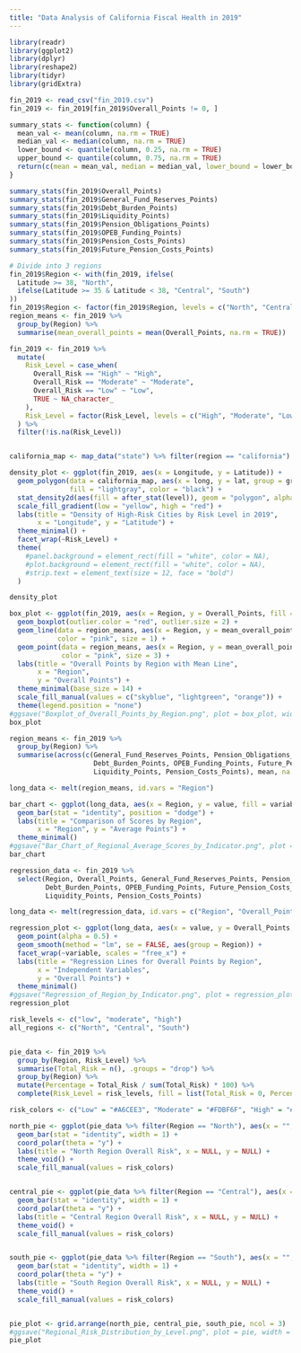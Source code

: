 ```yaml
---
title: "Data Analysis of California Fiscal Health in 2019"
---
```


```r
library(readr)
library(ggplot2)
library(dplyr)
library(reshape2)
library(tidyr)
library(gridExtra)

fin_2019 <- read_csv("fin_2019.csv")
fin_2019 <- fin_2019[fin_2019$Overall_Points != 0, ]
```

```r
summary_stats <- function(column) {
  mean_val <- mean(column, na.rm = TRUE)
  median_val <- median(column, na.rm = TRUE)
  lower_bound <- quantile(column, 0.25, na.rm = TRUE)
  upper_bound <- quantile(column, 0.75, na.rm = TRUE)
  return(c(mean = mean_val, median = median_val, lower_bound = lower_bound, upper_bound = upper_bound))
}

summary_stats(fin_2019$Overall_Points)
summary_stats(fin_2019$General_Fund_Reserves_Points)
summary_stats(fin_2019$Debt_Burden_Points)
summary_stats(fin_2019$Liquidity_Points)
summary_stats(fin_2019$Pension_Obligations_Points)
summary_stats(fin_2019$OPEB_Funding_Points)
summary_stats(fin_2019$Pension_Costs_Points)
summary_stats(fin_2019$Future_Pension_Costs_Points)
```

```r
# Divide into 3 regions
fin_2019$Region <- with(fin_2019, ifelse(
  Latitude >= 38, "North",
  ifelse(Latitude >= 35 & Latitude < 38, "Central", "South")
))
fin_2019$Region <- factor(fin_2019$Region, levels = c("North", "Central", "South"))
region_means <- fin_2019 %>%
  group_by(Region) %>%
  summarise(mean_overall_points = mean(Overall_Points, na.rm = TRUE))
```

```r
fin_2019 <- fin_2019 %>%
  mutate(
    Risk_Level = case_when(
      Overall_Risk == "High" ~ "High",
      Overall_Risk == "Moderate" ~ "Moderate",
      Overall_Risk == "Low" ~ "Low",
      TRUE ~ NA_character_
    ),
    Risk_Level = factor(Risk_Level, levels = c("High", "Moderate", "Low"))
  ) %>%
  filter(!is.na(Risk_Level))


california_map <- map_data("state") %>% filter(region == "california")

density_plot <- ggplot(fin_2019, aes(x = Longitude, y = Latitude)) +
  geom_polygon(data = california_map, aes(x = long, y = lat, group = group),
               fill = "lightgray", color = "black") + 
  stat_density2d(aes(fill = after_stat(level)), geom = "polygon", alpha = 0.5) +
  scale_fill_gradient(low = "yellow", high = "red") +
  labs(title = "Density of High-Risk Cities by Risk Level in 2019",
       x = "Longitude", y = "Latitude") +
  theme_minimal() +
  facet_wrap(~Risk_Level) +
  theme(
    #panel.background = element_rect(fill = "white", color = NA),
    #plot.background = element_rect(fill = "white", color = NA),
    #strip.text = element_text(size = 12, face = "bold")
  )

density_plot
```

```r
box_plot <- ggplot(fin_2019, aes(x = Region, y = Overall_Points, fill = Region)) +
  geom_boxplot(outlier.color = "red", outlier.size = 2) +
  geom_line(data = region_means, aes(x = Region, y = mean_overall_points, group = 1), 
            color = "pink", size = 1) +
  geom_point(data = region_means, aes(x = Region, y = mean_overall_points), 
             color = "pink", size = 3) +
  labs(title = "Overall Points by Region with Mean Line",
       x = "Region",
       y = "Overall Points") +
  theme_minimal(base_size = 14) +
  scale_fill_manual(values = c("skyblue", "lightgreen", "orange")) +
  theme(legend.position = "none")
#ggsave("Boxplot_of_Overall_Points_by_Region.png", plot = box_plot, width = 8, height = 6)
box_plot
```

```r
region_means <- fin_2019 %>%
  group_by(Region) %>%
  summarise(across(c(General_Fund_Reserves_Points, Pension_Obligations_Points,
                     Debt_Burden_Points, OPEB_Funding_Points, Future_Pension_Costs_Points,
                     Liquidity_Points, Pension_Costs_Points), mean, na.rm = TRUE))

long_data <- melt(region_means, id.vars = "Region")

bar_chart <- ggplot(long_data, aes(x = Region, y = value, fill = variable)) +
  geom_bar(stat = "identity", position = "dodge") +
  labs(title = "Comparison of Scores by Region",
       x = "Region", y = "Average Points") +
  theme_minimal()
#ggsave("Bar_Chart_of_Regional_Average_Scores_by_Indicator.png", plot = bar_chart, width = 8, height = 6)
bar_chart
```

```r
regression_data <- fin_2019 %>%
  select(Region, Overall_Points, General_Fund_Reserves_Points, Pension_Obligations_Points,
         Debt_Burden_Points, OPEB_Funding_Points, Future_Pension_Costs_Points,
         Liquidity_Points, Pension_Costs_Points)

long_data <- melt(regression_data, id.vars = c("Region", "Overall_Points"))

regression_plot <- ggplot(long_data, aes(x = value, y = Overall_Points, color = Region)) +
  geom_point(alpha = 0.5) +
  geom_smooth(method = "lm", se = FALSE, aes(group = Region)) +
  facet_wrap(~variable, scales = "free_x") +
  labs(title = "Regression Lines for Overall Points by Region",
       x = "Independent Variables",
       y = "Overall Points") +
  theme_minimal()
#ggsave("Regression_of_Region_by_Indicator.png", plot = regression_plot, width = 8, height = 6)
regression_plot
```

```r
risk_levels <- c("low", "moderate", "high")
all_regions <- c("North", "Central", "South")


pie_data <- fin_2019 %>%
  group_by(Region, Risk_Level) %>%
  summarise(Total_Risk = n(), .groups = "drop") %>%
  group_by(Region) %>%
  mutate(Percentage = Total_Risk / sum(Total_Risk) * 100) %>%
  complete(Risk_Level = risk_levels, fill = list(Total_Risk = 0, Percentage = 0)) # 
```

```r
risk_colors <- c("Low" = "#A6CEE3", "Moderate" = "#FDBF6F", "High" = "#FB9A99")

north_pie <- ggplot(pie_data %>% filter(Region == "North"), aes(x = "", y = Percentage, fill = Risk_Level)) +
  geom_bar(stat = "identity", width = 1) +
  coord_polar(theta = "y") +
  labs(title = "North Region Overall Risk", x = NULL, y = NULL) +
  theme_void() +
  scale_fill_manual(values = risk_colors)


central_pie <- ggplot(pie_data %>% filter(Region == "Central"), aes(x = "", y = Percentage, fill = Risk_Level)) +
  geom_bar(stat = "identity", width = 1) +
  coord_polar(theta = "y") +
  labs(title = "Central Region Overall Risk", x = NULL, y = NULL) +
  theme_void() +
  scale_fill_manual(values = risk_colors)


south_pie <- ggplot(pie_data %>% filter(Region == "South"), aes(x = "", y = Percentage, fill = Risk_Level)) +
  geom_bar(stat = "identity", width = 1) +
  coord_polar(theta = "y") +
  labs(title = "South Region Overall Risk", x = NULL, y = NULL) +
  theme_void() +
  scale_fill_manual(values = risk_colors)


pie_plot <- grid.arrange(north_pie, central_pie, south_pie, ncol = 3)
#ggsave("Regional_Risk_Distribution_by_Level.png", plot = pie, width = 8, height = 6)
pie_plot
```
